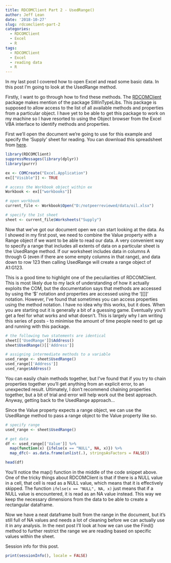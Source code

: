 ```yaml
---
title: RDCOMClient Part 2 - UsedRange()
author: Jeff Lean
date: '2018-10-27'
slug: rdcomclient-part-2
categories:
  - RDCOMClient
  - Excel
  - R
tags:
  - RDCOMClient
  - Excel
  - reading data
  - R
---
```


In my last post I covered how to open Excel and read some basic data. In this post I'm going to look at the UsedRange method.

Firstly, I want to go through how to find these methods. The [RDCOMClient](http://www.omegahat.net/RDCOMClient/Docs/introduction.html) package makes mention of the package SWinTypeLibs. This package is supposed to allow access to the list of all available methods and properties from a particular object. I have yet to be able to get this package to work on my machine so I have resorted to using the Object browser from the Excel VBA interface to identify methods and properties.

First we'll open the document we're going to use for this example and specify the 'Supply' sheet for reading. You can download this spreadsheet from [here](https://github.com/notpeerreviewed/notpeerreviewed/tree/master/data).

```r
library(RDCOMClient)
suppressMessages(library(dplyr))
library(purrr)

ex <- COMCreate("Excel.Application")
ex[["Visible"]] <- TRUE

# access the Workbook object within ex
Workbook <- ex[["workbooks"]]

# open workbook
current_file <- Workbook$Open("D:/notpeerreviewed/data/oil.xlsx")

# specify the 1st sheet
sheet <- current_file$Worksheets("Supply")

```

Now that we've got our document open we can start looking at the data. As I showed in my first post, we need to combine the Value property with a Range object if we want to be able to read our data. A very convenient way to specify a range that includes all extents of data on a particular sheet is the UsedRange method. If our worksheet includes data in columns A through G (even if there are some empty columns in that range), and data down to row 123 then calling UsedRange will create a range object of A1:G123.

This is a good time to highlight one of the peculiarities of RDCOMClient. This is most likely due to my lack of understanding of how it actually exploits the COM, but the documentation says that methods are accessed by using the '$' notation and properties are accessed using the '[[]]' notation. However, I've found that sometimes you can access properties using the method notation. I have no idea why this works, but it does. When you are starting out it is generally a bit of a guessing game. Eventually you'll get a feel for what works and what doesn't. This is largely why I am writing this series of posts - to minimise the amount of time people need to get up and running with this package.


```r
# the following two statements are identical
sheet[['UsedRange']]$Address()
sheet$UsedRange()[['Address']]

# assigning intermediate methods to a variable
used_range <- sheet$UsedRange()
used_range[['Address']]
used_range$Address()

```

You can easily chain methods together, but I've found that if you try to chain properties together you'll get anything from an explicit error, to an unexpected result. Ultimately, I don't recommend chaining properties together, but a bit of trial and error will help work out the best approach. Anyway, getting back to the UsedRange approach...

Since the Value property expects a range object, we can use the UsedRange method to pass a range object to the Value property like so.

```r
# specify range
used_range <- sheet$UsedRange()

# get data
df <- used_range[['Value']] %>%
  map(function(x) {ifelse(x == "NULL", NA, x)}) %>%
  map_dfc(~ as.data.frame(unlist(.), stringsAsFactors = FALSE))

head(df)

```

You'll notice the map() function in the middle of the code snippet above. One of the tricky things about RDCOMClient is that if there is a NULL value in a cell, that cell is read as a NULL value, which means that it is effectively skipped. The function `ifelse(x == "NULL", NA, x)` just means that if a NULL value is encountered, it is read as an NA value instead. This way we keep the necessary dimensions from the data to be able to create a rectangular dataframe.

Now we have a neat dataframe built from the range in the document, but it's still full of NA values and needs a lot of cleaning before we can actually use it in any analysis. In the next post I'll look at how we can use the Find() method to further restrict the range we are reading based on specific values within the sheet.

Session info for this post.
```r
print(sessionInfo(), locale = FALSE)

```

